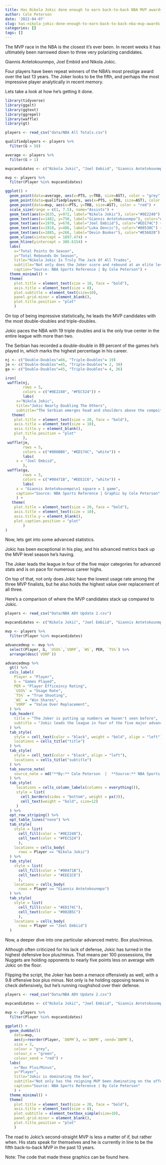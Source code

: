 ```yaml
---
title: Has Nikola Jokic done enough to earn back-to-back NBA MVP awards?
author: Cole Peterson
date: '2022-04-07'
slug: has-nikola-jokic-done-enough-to-earn-back-to-back-nba-mvp-awards
categories: []
tags: []
---
```


The MVP race in the NBA is the closest it's ever been. In recent weeks it has ultimately been narrowed down to three very polarizing candidates.

Giannis Antetokounmpo, Joel Embiid and Nikola Jokic.

Four players have been repeat winners of the NBA's most prestige award over the last 13 years. The Joker looks to be the fifth, and perhaps the most impressive player analytically in recent memory.

Lets take a look at how he's getting it done.

```r
library(tidyverse)
library(ggalt)
library(ggtext)
library(ggrepel)
library(waffle)
library(gt)
```

```r
players <- read_csv("data/NBA All Totals.csv")

qualifiedplayers <- players %>%
  filter(G > 58)

average <- players %>%
  filter(G > 1)

mvpcandidates <- c("Nikola Jokić", "Joel Embiid", "Giannis Antetokounmpo", "Luka Dončić", "Devin Booker")

mvp <- players %>%
  filter(Player %in% mvpcandidates)
```

```r
ggplot() + 
  geom_point(data=average, aes(x=PTS, y=TRB, size=AST), color = "grey", alpha = .15) +
  geom_point(data=qualifiedplayers, aes(x=PTS, y=TRB, size=AST), color = "black", alpha = .3) +
  geom_point(data=mvp, aes(x=PTS, y=TRB, size=AST), color = "red") +
  scale_size(range = c(1, 7.5), name="Assists") +
  geom_text(aes(x=1635, y=972, label="Nikola Jokic"), color="#0E2240") +
  geom_text(aes(x=1482, y=750, label="Giannis Antetokounmpo"), color="#00471B") +
  geom_text(aes(x=1970, y=670, label="Joel Embiid"), color="#ED174C") +
  geom_text(aes(x=1910, y=486, label="Luka Doncic"), color="#00538C") +
  geom_text(aes(x=1885, y=266, label="Devin Booker"), color="#E56020") +
  geom_vline(xintercept = 1097.474) + 
  geom_hline(yintercept = 386.6154) +
  labs(
    x="Total Points On Season",
    y="Total Rebounds On Season",
    title="Nikola Jokic Is Truly The Jack Of All Trades", 
    subtitle="Not only does the Joker score and rebound at an elite level, he's arguably the NBA's best passing big man.", 
    caption="Source: NBA Sports Reference | By Cole Peterson") + 
  theme_minimal() + 
  theme(
    plot.title = element_text(size = 18, face = "bold"),
    axis.title = element_text(size = 8), 
    plot.subtitle = element_text(size=10), 
    panel.grid.minor = element_blank(),
    plot.title.position = "plot"
    )
```

On top of being impressive statistically, he leads the MVP candidates with the most double-doubles and triple-doubles. 

Jokic paces the NBA with 19 triple doubles and is the only true center in the entire league with more than two.

The Serbian has recorded a double-double in 89 percent of the games he's played in, which marks the highest percentage in his career.

```r
nj <- c("Double-Doubles"=66, "Triple-Doubles"= 19)
je <- c("Double-Doubles"=45, "Triple-Doubles"= 2, 38)
ga <- c("Double-Doubles"=45, "Triple-Doubles"= 4, 36)

iron(
 waffle(nj, 
        rows = 5,
        colors = c("#0E2240", "#FEC524")) +
        labs(
     x="Nikola Jokic",
     title="Jokic Nearly Doubling The Others", 
     subtitle="The Serbian emerges head and shoulders above the compeitition with the most \n double-doubles and triple-doubles in the NBA.") + 
   theme(
    plot.title = element_text(size = 20, face = "bold"),
    axis.title = element_text(size = 10),
    axis.title.y = element_blank(),
    plot.title.position = "plot"
        ),
 waffle(je, 
        rows = 5,
        colors = c("#006BB6", "#ED174C", "white")) +
        labs(
     x = "Joel Embiid",
        ),
 waffle(ga, 
        rows = 5,
        colors = c("#00471B", "#EEE1C6", "white")) +
        labs(
     x = "Giannis Antetokounmpo\n1 square = 1 game",
     caption="Source: NBA Sports Reference | Graphic by Cole Peterson"
     ) + 
   theme(
    plot.title = element_text(size = 20, face = "bold"),
    axis.title = element_text(size = 10),
    axis.title.y = element_blank(),
    plot.caption.position = "plot"
        )
)
```

Now, lets get into some advanced statistics.

Jokic has been exceptional in his play, and his advanced metrics back up the MVP level season he's having.

The Joker leads the league in four of the five major categories for advanced stats and is on pace for numerous career highs. 

On top of that, not only does Jokic have the lowest usage rate among the three MVP finalists, but he also holds the highest value over replacement of all three.

Here's a comparison of where the MVP candidates stack up compared to Jokic.

```r
players <- read_csv("Data/NBA ADV Update 2.csv")

mvpcandidates <- c("Nikola Jokić", "Joel Embiid", "Giannis Antetokounmpo", "Luka Dončić", "LeBron James", "Devin Booker", "Kevin Durant", "Stephen Curry")

mvp <- players %>%
  filter(Player %in% mvpcandidates)

advancedmvp <- mvp %>%
  select(Player, G, `USG%`,`VORP`, `WS`, PER, `TS%`) %>%
  arrange(desc(`VORP`))
```

```r
advancedmvp %>% 
  gt() %>% 
  cols_label(
    Player = "Player",
    G = "Games Played",
    PER = "Player Efficeincy Rating",
    `USG%` = "Usage Rate",
    `TS%` = "True Shooting",
    `WS` = "Win Shares",
    `VORP` = "Value Over Replacement",
  ) %>%
  tab_header(
    title = "The Joker is putting up numbers we haven't seen before",
    subtitle = "Jokic leads the league in four of the five major advanced data categories, and has a NBA leading value over replacement value."
  ) %>% 
  tab_style(
    style = cell_text(color = "black", weight = "bold", align = "left"),
    locations = cells_title("title")
  ) %>% 
  tab_style(
    style = cell_text(color = "black", align = "left"),
    locations = cells_title("subtitle")
  ) %>%
  tab_source_note(
    source_note = md("**By:** Cole Peterson  |  **Source:** NBA Sports Reference")
  ) %>%
  tab_style(
     locations = cells_column_labels(columns = everything()),
     style = list(
       cell_borders(sides = "bottom", weight = px(3)),
       cell_text(weight = "bold", size=12)
     )
  ) %>%
  opt_row_striping() %>% 
  opt_table_lines("none") %>%
  tab_style(
    style = list(
      cell_fill(color = "#0E2240"),
      cell_text(color = "#FEC524")
      ),
    locations = cells_body(
      rows = Player == "Nikola Jokić")
  ) %>%
  tab_style(
    style = list(
      cell_fill(color = "#00471B"),
      cell_text(color = "#EEE1C6")
      ),
    locations = cells_body(
      rows = Player == "Giannis Antetokounmpo")
  ) %>%
  tab_style(
    style = list(
      cell_fill(color = "#ED174C"),
      cell_text(color = "#002B5C")
      ),
    locations = cells_body(
      rows = Player == "Joel Embiid")
  )
```

Now, a deeper dive into one particular advanced metric. Box plus/minus.

Although often criticized for his lack of defense, Jokic has turned in the highest defensive box plus/minus. That means per 100 possessions, the Nuggets are holding opponents to nearly five points less on average with Jokic on the floor.

Flipping the script, the Joker has been a menace offensively as well, with a 9.8 offensive box plus minus. Not only is he holding opposing teams in check defensively, but he's running roughshod over their defense.

```r
players <- read_csv("Data/NBA ADV Update 2.csv")

mvpcandidates <- c("Nikola Jokić", "Joel Embiid", "Giannis Antetokounmpo", "Luka Dončić", "LeBron James", "Devin Booker", "Kevin Durant", "Stephen Curry")

mvp <- players %>%
  filter(Player %in% mvpcandidates) 
```

```r
ggplot() + 
  geom_dumbbell(
    data=mvp, 
    aes(y=reorder(Player, `DBPM`), x=`DBPM`, xend=`OBPM`),
    size = 2,
    colour = "grey",
    colour_x = "green",
    colour_xend = "red") +
  labs(
    x="Box Plus/Minus", 
    y="Player", 
    title="Jokic is dominating the box", 
    subtitle="Not only has the reigning MVP been dominating on the offensive end with the highest <span style = 'color:red;'>OBPM</span>, he's also at the top on defense in terms of <span style = 'color:green;'>DBPM</span>.", 
    caption="Source: NBA Sports Reference | By Cole Peterson"
    ) +
  theme_minimal() + 
  theme(
    plot.title = element_text(size = 20, face = "bold"),
    axis.title = element_text(size = 8), 
    plot.subtitle = element_textbox_simple(size=10), 
    panel.grid.minor = element_blank(),
    plot.title.position = "plot"
    ) 
```

The road to Jokic's second-straight MVP is less a matter of if, but rather when. His stats speak for themselves and he is currently in line to be the fifth back-to-back MVP in the past 13 years.

Note: The code that made these graphics can be found here.